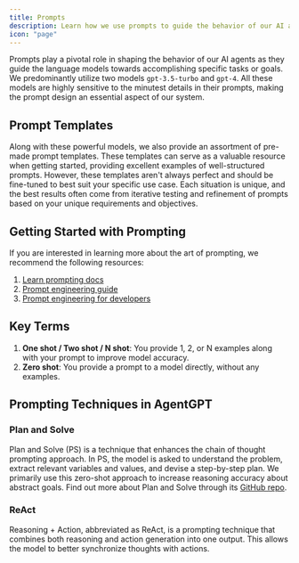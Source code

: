 ```yaml
---
title: Prompts
description: Learn how we use prompts to guide the behavior of our AI agents.
icon: "page"
---
```


Prompts play a pivotal role in shaping the behavior of our AI agents as they guide the language models towards accomplishing specific tasks or goals. We predominantly utilize two models `gpt-3.5-turbo` and `gpt-4`. All these models are highly sensitive to the minutest details in their prompts, making the prompt design an essential aspect of our system.

## Prompt Templates

Along with these powerful models, we also provide an assortment of pre-made prompt templates. These templates can serve as a valuable resource when getting started, providing excellent examples of well-structured prompts. However, these templates aren't always perfect and should be fine-tuned to best suit your specific use case. Each situation is unique, and the best results often come from iterative testing and refinement of prompts based on your unique requirements and objectives.

## Getting Started with Prompting

If you are interested in learning more about the art of prompting, we recommend the following resources:

1. [Learn prompting docs](https://learnprompting.org/)
2. [Prompt engineering guide](https://www.promptingguide.ai/techniques/consistency)
3. [Prompt engineering for developers](https://www.deeplearning.ai/short-courses/chatgpt-prompt-engineering-for-developers/)

## Key Terms

1. **One shot / Two shot / N shot**: You provide 1, 2, or N examples along with your prompt to improve model accuracy.
2. **Zero shot**: You provide a prompt to a model directly, without any examples.

## Prompting Techniques in AgentGPT

### Plan and Solve

Plan and Solve (PS) is a technique that enhances the chain of thought prompting approach. In PS, the model is asked to understand the problem, extract relevant variables and values, and devise a step-by-step plan. We primarily use this zero-shot approach to increase reasoning accuracy about abstract goals. Find out more about Plan and Solve through its [GitHub repo](https://github.com/AGI-Edgerunners/Plan-and-Solve-Prompting).

### ReAct

Reasoning + Action, abbreviated as ReAct, is a prompting technique that combines both reasoning and action generation into one output. This allows the model to better synchronize thoughts with actions.
